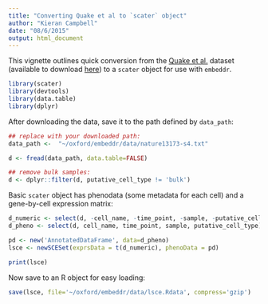 ```yaml
---
title: "Converting Quake et al to `scater` object"
author: "Kieran Campbell"
date: "08/6/2015"
output: html_document
---
```


This vignette outlines quick conversion from the [Quake et al.](http://www.nature.com/nature/journal/v509/n7500/full/nature13173.html) dataset (available to download [here](http://www.nature.com/nature/journal/v509/n7500/extref/nature13173-s4.txt)) to a `scater` object for use with `embeddr`.

```r
library(scater)
library(devtools)
library(data.table)
library(dplyr)
```

After downloading the data, save it to the path defined by `data_path`:
```r
## replace with your downloaded path:
data_path <-  "~/oxford/embeddr/data/nature13173-s4.txt"

d <- fread(data_path, data.table=FALSE)

## remove bulk samples:
d <- dplyr::filter(d, putative_cell_type != 'bulk')
```

Basic `scater` object has phenodata (some metadata for each cell) and a gene-by-cell expression matrix:

```r
d_numeric <- select(d, -cell_name, -time_point, -sample, -putative_cell_type)
d_pheno <- select(d, cell_name, time_point, sample, putative_cell_type)

pd <- new('AnnotatedDataFrame', data=d_pheno)
lsce <- newSCESet(exprsData = t(d_numeric), phenoData = pd)

print(lsce)
```

Now save to an R object for easy loading:
```r
save(lsce, file='~/oxford/embeddr/data/lsce.Rdata', compress='gzip')
```

